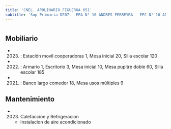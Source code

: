 ```yaml
---
title: 'CNEL. APOLINARIO FIGUEROA 651'
subtitle: 'Sup Primaria DE07 - EPA N° 16 ANDRES FERREYRA - EPC N° 16 ANDRES FERREYRA - JII N° 06/07° - CAIYJ CLUB CABALLITO'
---
```


#


## Mobiliario

*  (2023) : Estación movil cooperadoras 1, Mesa inicial 20, Silla escolar 120 

*  (2022) : Armario 1, Escritorio 3, Mesa inicial 10, Mesa pupitre doble 60, Silla escolar 185 

*  (2021) : Banco largo comedor 18, Mesa usos múltiples 9 





## Mantenimiento

*  (2023) Calefaccion y Refrigeracion 
    + instalacion de aire acondicionado




